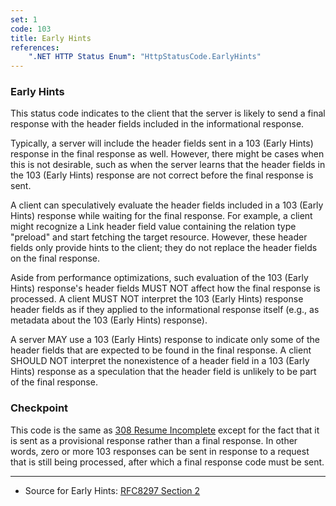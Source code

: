 ```yaml
---
set: 1
code: 103
title: Early Hints
references:
    ".NET HTTP Status Enum": "HttpStatusCode.EarlyHints"
---
```


<CodeTitle code={code} title={title} />

### Early Hints

This status code indicates to the client that the server is likely to send a final response with the header fields included in the informational response.

Typically, a server will include the header fields sent in a 103 (Early Hints) response in the final response as well.  However, there might be cases when this is not desirable, such as when the server learns that the header fields in the 103 (Early Hints) response are not correct before the final response is sent.

A client can speculatively evaluate the header fields included in a 103 (Early Hints) response while waiting for the final response.  For example, a client might recognize a Link header field value containing the relation type "preload" and start fetching the target resource.  However, these header fields only provide hints to the client; they do not replace the header fields on the final response.

Aside from performance optimizations, such evaluation of the 103 (Early Hints) response's header fields MUST NOT affect how the final response is processed.  A client MUST NOT interpret the 103 (Early Hints) response header fields as if they applied to the informational response itself (e.g., as metadata about the 103 (Early Hints) response).

A server MAY use a 103 (Early Hints) response to indicate only some of the header fields that are expected to be found in the final response.  A client SHOULD NOT interpret the nonexistence of a header field in a 103 (Early Hints) response as a speculation that the header field is unlikely to be part of the final response.

### Checkpoint

This code is the same as [308 Resume Incomplete](/308#resume-incomplete) except for the fact that it is sent
as a provisional response rather than a final response.
In other words, zero or more 103 responses can be sent in response to a request
that is still being processed, after which a final response code must be sent.

---

* Source for Early Hints: [RFC8297 Section 2][1]

[1]: <https://tools.ietf.org/html/rfc8297#section-2>

